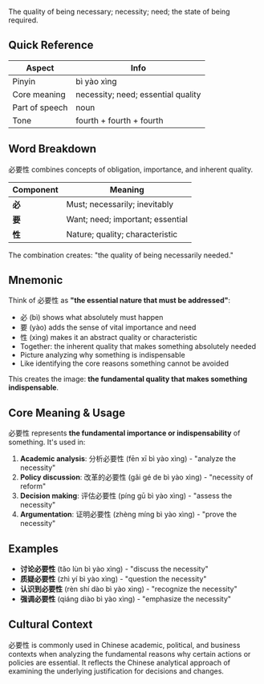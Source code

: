 The quality of being necessary; necessity; need; the state of being required.

## Quick Reference

| Aspect         | Info                               |
| -------------- | ---------------------------------- |
| Pinyin         | bì yào xìng                        |
| Core meaning   | necessity; need; essential quality |
| Part of speech | noun                               |
| Tone           | fourth + fourth + fourth           |

## Word Breakdown

必要性 combines concepts of obligation, importance, and inherent quality.

| Component | Meaning                          |
| --------- | -------------------------------- |
| **必**    | Must; necessarily; inevitably    |
| **要**    | Want; need; important; essential |
| **性**    | Nature; quality; characteristic  |

The combination creates: "the quality of being necessarily needed."

## Mnemonic

Think of 必要性 as **"the essential nature that must be addressed"**:

- 必 (bì) shows what absolutely must happen
- 要 (yào) adds the sense of vital importance and need
- 性 (xìng) makes it an abstract quality or characteristic
- Together: the inherent quality that makes something absolutely needed
- Picture analyzing why something is indispensable
- Like identifying the core reasons something cannot be avoided

This creates the image: **the fundamental quality that makes something indispensable**.

## Core Meaning & Usage

必要性 represents **the fundamental importance or indispensability** of something. It's used in:

1. **Academic analysis**: 分析必要性 (fēn xī bì yào xìng) - "analyze the necessity"
2. **Policy discussion**: 改革的必要性 (gǎi gé de bì yào xìng) - "necessity of reform"
3. **Decision making**: 评估必要性 (píng gū bì yào xìng) - "assess the necessity"
4. **Argumentation**: 证明必要性 (zhèng míng bì yào xìng) - "prove the necessity"

## Examples

- **讨论必要性** (tǎo lùn bì yào xìng) - "discuss the necessity"
- **质疑必要性** (zhì yí bì yào xìng) - "question the necessity"
- **认识到必要性** (rèn shí dào bì yào xìng) - "recognize the necessity"
- **强调必要性** (qiáng diào bì yào xìng) - "emphasize the necessity"

## Cultural Context

必要性 is commonly used in Chinese academic, political, and business contexts when analyzing the
fundamental reasons why certain actions or policies are essential. It reflects the Chinese
analytical approach of examining the underlying justification for decisions and changes.
